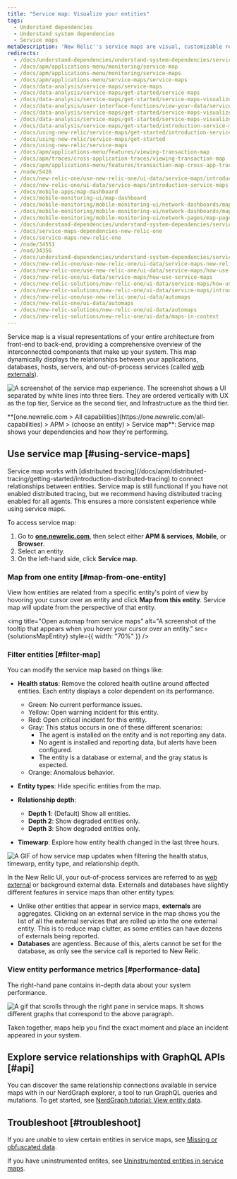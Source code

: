 ```yaml
---
title: "Service map: Visualize your entities"
tags:
  - Understand dependencies
  - Understand system dependencies
  - Service maps
metaDescription: 'New Relic''s service maps are visual, customizable representations of your application architecture.'
redirects:
  - /docs/understand-dependencies/understand-system-dependencies/service-maps/introduction-service-maps
  - /docs/apm/applications-menu/monitoring/service-map
  - /docs/apm/applications-menu/monitoring/service-maps
  - /docs/apm/applications-menu/service-maps/service-maps
  - /docs/data-analysis/service-maps/service-maps
  - /docs/data-analysis/service-maps/get-started/service-maps
  - /docs/data-analysis/service-maps/get-started/service-maps-visualize-app-architecture
  - /docs/data-analysis/user-interface-functions/view-your-data/service-maps-visualize-monitor-apps-entire-architecture
  - /docs/data-analysis/service-maps/get-started/service-maps-visualize-monitor-apps-entire-architecture
  - /docs/data-analysis/service-maps/get-started/service-maps-visualize-monitor-your-apps-entire-architecture
  - /docs/data-analysis/service-maps/get-started/introduction-service-maps
  - /docs/using-new-relic/service-maps/get-started/introduction-service-maps
  - /docs/using-new-relic/service-maps/get-started
  - /docs/using-new-relic/service-maps
  - /docs/apm/applications-menu/features/viewing-transaction-map
  - /docs/apm/traces/cross-application-traces/viewing-transaction-map
  - /docs/apm/applications-menu/features/transaction-map-cross-app-traces
  - /node/5426
  - /docs/new-relic-one/use-new-relic-one/ui-data/service-maps/introduction-service-maps
  - /docs/new-relic-one/ui-data/service-maps/introduction-service-maps
  - /docs/mobile-apps/map-dashboard
  - /docs/mobile-monitoring-ui/map-dashboard
  - /docs/mobile-monitoring/mobile-monitoring-ui/network-dashboards/map-dashboard-mobile-apps
  - /docs/mobile-monitoring/mobile-monitoring-ui/network-dashboards/map-page-mobile-apps
  - /docs/mobile-monitoring/mobile-monitoring-ui/network-pages/map-page-mobile-apps
  - /docs/understand-dependencies/understand-system-dependencies/service-maps/how-use-service-maps
  - /docs/service-maps-dependencies-new-relic-one
  - /docs/service-maps-new-relic-one
  - /node/34551
  - /nod/34356
  - /docs/understand-dependencies/understand-system-dependencies/service-maps/service-maps-new-relic-one
  - /docs/new-relic-one/use-new-relic-one/ui-data/service-maps-new-relic-one
  - /docs/new-relic-one/use-new-relic-one/ui-data/service-maps/how-use-service-maps
  - /docs/new-relic-one/ui-data/service-maps/how-use-service-maps
  - /docs/new-relic-solutions/new-relic-one/ui-data/service-maps/how-use-service-maps
  - /docs/new-relic-solutions/new-relic-one/ui-data/service-maps/introduction-service-maps
  - /docs/new-relic-one/use-new-relic-one/ui-data/automaps
  - /docs/new-relic-one/ui-data/automaps
  - /docs/new-relic-solutions/new-relic-one/ui-data/automaps
  - /docs/new-relic-solutions/new-relic-one/ui-data/maps-in-context
---
```











Service map is a visual representations of your entire architecture from front-end to back-end, providing a comprehensive overview of the interconnected components that make up your system. This map dynamically displays the relationships between your applications, databases, hosts, servers, and out-of-process services (called [web externals]([#externals])). 

<img
  title="Service map experience"
alt="A screenshot of the service map experience. The screenshot shows a UI separated by white lines into three tiers. They are ordered vertically with UX as the top tier, Service as the second tier, and Infrastructure as the third tier."
  src={SolutionsServiceMaps}
/>

<figcaption>
  **[one.newrelic.com > All capabilities](https://one.newrelic.com/all-capabilities) > APM > (choose an entity) > Service map**: Service map shows your dependencies and how they're performing.
</figcaption>

## Use service map [#using-service-maps]

<Callout variant="tip">
  Service map works with [distributed tracing](/docs/apm/distributed-tracing/getting-started/introduction-distributed-tracing) to connect relationships between entities. Service map is still functional if you have not enabled distributed tracing, but we recommend having distributed tracing enabled for all agents. This ensures a more consistent experience while using service maps.
  </Callout>

To access service map: 
1. Go to **[one.newrelic.com](https://one.newrelic.com/all-capabilities)**, then select either **APM & services**, **Mobile**, or **Browser**.
2. Select an entity.
3. On the left-hand side, click **Service map**.

### Map from one entity [#map-from-one-entity]

View how entities are related from a specific entity's point of view by hovoring your cursor over an entity and click **Map from this entity**. Service map will update from the perspective of that entity.

<img
  title="Open automap from service maps"
  alt="A screenshot of the tooltip that appears when you hover your cursor over an entity."
  src={solutionsMapEntity}
  style={{ width: "70%" }}
/>

### Filter entities [#filter-map]

You can modify the service map based on things like:

* **Health status**: Remove the colored health outline around affected entities. Each entity displays a color dependent on its performance.

  * Green: No current performance issues.
  * Yellow: Open warning incident for this entity.
  * Red: Open critical incident for this entity.
  * Gray: This status occurs in one of these different scenarios: 
    * The agent is installed on the entity and is not reporting any data.
    * No agent is installed and reporting data, but alerts have been configured.
    * The entity is a database or external, and the gray status is expected.
  * Orange: Anomalous behavior.
* **Entity types**: Hide specific entities from the map.
* **Relationship depth**:
  * **Depth 1**: (Default) Show all entities.
  * **Depth 2**: Show degraded entities only.
  * **Depth 3**: Show degraded entities only.
* **Timewarp**: Explore how entity health changed in the last three hours. 
 

<img
    title="Search, filter, and explore your entities"
    alt="A GIF of how service map updates when filtering the health status, timewarp, entity type, and relationship depth."
    src={solutionsFilterServiceMap}
/>

<Callout variant="tip" title="Externals and databases in maps">

In the New Relic UI, your out-of-process services are referred to as [web external](/docs/using-new-relic/welcome-new-relic/get-started/glossary#web-external) or background external data. Externals and databases have slightly different features in service maps than other entity types:

* Unlike other entities that appear in service maps, **externals** are aggregates. Clicking on an external service in the map shows you the list of all the external services that are rolled up into the one external entity. This is to reduce map clutter, as some entities can have dozens of externals being reported.
* **Databases** are agentless. Because of this, alerts cannot be set for the database, as only see the service call is reported to New Relic.
  </Callout>

### View entity performance metrics [#performance-data]

The right-hand pane contains in-depth data about your system performance. 

<img 
  title="Service maps right pane"
  alt="A gif that scrolls through the right pane in service maps. It shows different graphs that correspond to the above paragraph."
  src={solutionsServiceMapsRightPane}
/>

Taken together, maps help you find the exact moment and place an incident appeared in your system.


## Explore service relationships with GraphQL APIs [#api]

You can discover the same relationship connections available in service maps with in our NerdGraph explorer, a tool to run GraphQL queries and mutations. To get started, see [NerdGraph tutorial: View entity data](/docs/apis/nerdgraph/examples/nerdgraph-entities-api-tutorial/).

## Troubleshoot [#troubleshoot]

If you are unable to view certain entities in service maps, see [Missing or obfuscated data](/docs/troubleshooting-missing-or-obfuscated-data-new-relic-one).

If you have uninstrumented entites, see [Uninstrumented entities in service maps](/docs/new-relic-solutions/new-relic-one/ui-data/service-maps/uninstrumented-entities-service-maps).


